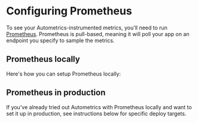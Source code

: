 
# Configuring Prometheus

To see your Autometrics-instrumented metrics, you'll need to run [Prometheus](https://prometheus.io). Prometheus is pull-based, meaning it will poll your app on an endpoint you specify to sample the metrics.

## Prometheus locally

Here's how you can setup Prometheus locally:

<Cards num={1}>
	<Card
	children
	icon
	title="Run Prometheus using Autometrics CLI (Recommended)"
	href="/local-development"
	/>
	<Card
	children
	icon
	title="Run Prometheus manually"
	href="/deploying-prometheus/local"
	/>
</Cards>

## Prometheus in production

If you've already tried out Autometrics with Prometheus locally and want to set it up in production, see instructions below for specific deploy targets.

<ConfiguringPrometheus />
